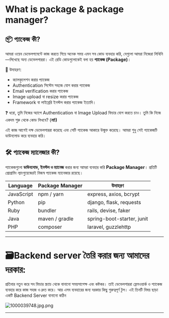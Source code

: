 # What is package & package manager?
## 📦 প্যাকেজ কী?

আমরা ওয়েব ডেভেলপমেন্টে কাজ করতে গিয়ে অনেক সময় এমন সব কোড ব্যবহার করি, যেগুলো আমরা নিজেরা লিখিনি—লিখেছে অন্য ডেভেলপাররা। এই রেডি কোডগুলোকেই বলা হয় **প্যাকেজ (Package)**।

🔧 উদাহরণ:

- ক্যালকুলেশন করার প্যাকেজ
- Authentication সিস্টেম সহজে যোগ করার প্যাকেজ
- Email verification করার প্যাকেজ
- Image upload বা resize করার প্যাকেজ
- Framework বা লাইব্রেরি ইনস্টল করার প্যাকেজ ইত্যাদি।

❓ ধরো, তুমি নিজের অ্যাপে Authentication বা Image Upload ফিচার যোগ করতে চাও। তুমি কি নিজে একদম শুরু থেকে কোড লিখবে? (**না!)**

এই কাজ আগেই দক্ষ ডেভেলপাররা করেছে এবং সেটি প্যাকেজ আকারে উন্মুক্ত করেছে। আমরা শুধু সেই প্যাকেজটি ডাউনলোড করে ব্যবহার করি।

## 🛠️ প্যাকেজ ম্যানেজার কী?

প্যাকেজগুলো **ডাউনলোড, ইনস্টল ও ম্যানেজ** করার জন্য আমরা ব্যবহার করি **Package Manager**। প্রতিটি প্রোগ্রামিং ল্যাংগুয়েজেরই নিজস্ব প্যাকেজ ম্যানেজার রয়েছে।

| Language | Package Manager | উদাহরণ |
| --- | --- | --- |
| JavaScript | npm / yarn | express, axios, bcrypt |
| Python | pip | django, flask, requests |
| Ruby | bundler | rails, devise, faker |
| Java | maven / gradle | spring-boot-starter, junit |
| PHP | composer | laravel, guzzlehttp |

---

# 🗃️Backend server তৈরি করার জন্য আমাদের দরকার:

প্রতিবার নতুন করে সব ফিচার স্ক্র্যাচ থেকে বানানো সময়সাপেক্ষ এবং কষ্টকর। তাই ডেভেলপাররা ফ্রেমওয়ার্ক ও প্যাকেজ ব্যবহার করে কাজ সহজ ও দ্রুত করে। আর এসব ব্যবহারের জন্য দরকার কিছু গুরুত্বপূর্ণ টুল। এই তিনটি বিষয় ছাড়া একটি Backend Server বানানো কঠিন

![1000039748.jpg.png](../1000039748.jpg.png)

---